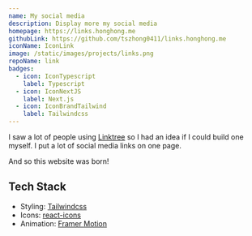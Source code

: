 ```yaml
---
name: My social media
description: Display more my social media
homepage: https://links.honghong.me
githubLink: https://github.com/tszhong0411/links.honghong.me
iconName: IconLink
image: /static/images/projects/links.png
repoName: link
badges:
  - icon: IconTypescript
    label: Typescript
  - icon: IconNextJS
    label: Next.js
  - icon: IconBrandTailwind
    label: Tailwindcss
---
```


I saw a lot of people using [Linktree](https://linktr.ee/) so I had an idea if I could build one myself. I put a lot of social media links on one page.

And so this website was born!

## Tech Stack

- Styling: [Tailwindcss](https://tailwindcss.com)
- Icons: [react-icons](https://react-icons.github.io/react-icons/)
- Animation: [Framer Motion](https://www.framer.com/motion/)
